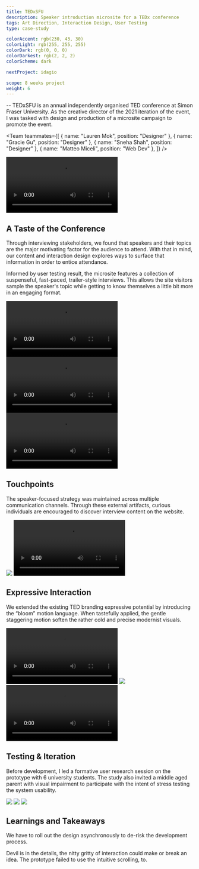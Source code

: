 ```yaml
---
title: TEDxSFU
description: Speaker introduction microsite for a TEDx conference
tags: Art Direction, Interaction Design, User Testing
type: case-study

colorAccent: rgb(230, 43, 30)
colorLight: rgb(255, 255, 255)
colorDark: rgb(0, 0, 0)
colorDarkest: rgb(2, 2, 2)
colorScheme: dark

nextProject: idagio

scope: 8 weeks project
weight: 6
---
```


<FullImage src="/project-assets/tedxsfu/intro.jpg" width={1904} height={1128} />

-- TEDxSFU is an annual independently organised TED conference at Simon Fraser University. As the creative director of the 2021 iteration of the event, I was tasked with design and production of a microsite campaign to promote the event.

<Team
  teammates={[
    { name: "Lauren Mok", position: "Designer" },
    { name: "Gracie Gu", position: "Designer" },
    { name: "Sneha Shah", position: "Designer" },
    { name: "Matteo Miceli", position: "Web Dev" },
  ]}
/>

<LayoutFull extraMargin>
  <Video
    src="https://www.sfu.ca/~kkl64/videos/tedxsfu/desktop-ui.mp4"
    width={2780}
    height={1630}
    seekOnScroll
  />
  <Video
    src="https://www.sfu.ca/~kkl64/videos/tedxsfu/mobile-ui.mp4"
    width={2780}
    height={1694}
    seekOnScroll
  />
</LayoutFull>

## A Taste of the Conference

Through interviewing stakeholders, we found that speakers and their topics are the major motivating factor for the audience to attend. With that in mind, our content and interaction design explores ways to surface that information in order to entice attendance.

Informed by user testing result, the microsite features a collection of suspenseful, fast-paced, trailer-style interviews. This allows the site visitors sample the speaker's topic while getting to know themselves a little bit more in an engaging format.

<LayoutFull extraMargin>
  <Video
    src="https://www.sfu.ca/~kkl64/videos/tedxsfu/video-demo.mp4"
    width={1792}
    height={1008}
  >
    <Caption
      wideSpacing
      label="1"
      text="The immersion of edgeless video interface facilitates a feeling of intimacy between audience and the storyteller."
    />
  </Video>
</LayoutFull>
<LayoutFull grid="2/1">
  <Video
    src="https://www.sfu.ca/~kkl64/videos/tedxsfu/landing-demo.mp4"
    width={1792}
    height={1008}
  >
    <Caption
      label="2"
      wideSpacing
      text={`Visitors are greeted with a seamless carousel of speakers and talk information upon landing.`}
    />
  </Video>
  <Video
    src="https://www.sfu.ca/~kkl64/videos/tedxsfu/mobile-landing-small.mp4"
    width={582}
    height={730}
  >
    <Caption label="3" text="Touch optimised carousel" />
  </Video>
</LayoutFull>

## Touchpoints

The speaker-focused strategy was maintained across multiple communication channels. Through these external artifacts, curious individuals are encouraged to discover interview content on the website.

<LayoutMainContent grid="2/3" extraMargin>
  <Image
    src="/project-assets/tedxsfu/touchpoint-social.jpg"
    width={583}
    height={663}
  >
    <Caption label="4" />
  </Image>
  <Video
    src="https://www.sfu.ca/~kkl64/videos/tedxsfu/touchpoint-poster.mp4"
    width={882}
    height={882}
  >
    <Caption label="5" />
  </Video>
</LayoutMainContent>

## Expressive Interaction

We extended the existing TED branding expressive potential by introducing the “bloom” motion language. When tastefully applied, the gentle staggering motion soften the rather cold and precise modernist visuals.

<LayoutMainContent extraMargin>
  <Video
    src="https://www.sfu.ca/~kkl64/videos/tedxsfu/transition-demo.mp4"
    width={1792}
    height={1008}
  >
    <Caption label="6" text={`Motion application on page transition`} />
  </Video>
</LayoutMainContent>

<LayoutMainContent grid="2/3">
  <Image
    src="/project-assets/tedxsfu/variable-type-placeholder.jpg"
    width={583}
    height={407}
  >
    <Caption
      label="7"
      text={`To achieve font animation, I modified a variable version of Neue Haas Grotesk.`}
    />
  </Image>
  <Video
    src="https://www.sfu.ca/~kkl64/videos/tedxsfu/button-demo.mp4"
    width={1792}
    height={1008}
  >
    <Caption label="8" text={`Staggering type motion on CTA button`} />
  </Video>
</LayoutMainContent>

## Testing & Iteration

Before development, I led a formative user research session on the prototype with 6 university students. The study also invited a middle aged parent with visual impairment to participate with the intent of stress testing the system usability.

<LayoutMainContent grid="2/3" extraMargin>
  <Image src="/project-assets/tedxsfu/screen.jpg" width={1792} height={1053}>
    <Caption label="Before" />
  </Image>
  <Image src="/project-assets/tedxsfu/screen.jpg" width={1792} height={1053}>
    <Caption label="After" />
  </Image>
</LayoutMainContent>

<LayoutMainContent extraMargin>
  <Image src="/project-assets/tedxsfu/screen.jpg" width={1792} height={1053} />
</LayoutMainContent>

## Learnings and Takeaways

We have to roll out the design asynchronously to de-risk the development process.

Devil is in the details, the nitty gritty of interaction could make or break an idea. The prototype failed to use the intuitive scrolling, to.
